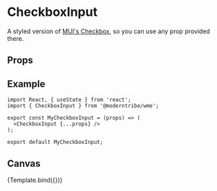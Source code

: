 
<Meta title="Forms/CheckboxInput" component={CheckboxInput} />


# CheckboxInput

A styled version of <a href="https://mui.com/material-ui/api/checkbox/" target="_blank">MUI's Checkbox</a>, so you can use any prop provided there.

## Props

<ArgsTable story="." />

## Example

```
import React, { useState } from 'react';
import { CheckboxInput } from '@moderntribe/wme';

export const MyCheckboxInput = (props) => (
  <CheckboxInput {...props} />
);

export default MyCheckboxInput;
```

## Canvas

<Canvas>
  <Story name="Base">{Template.bind({})}</Story>
</Canvas>
